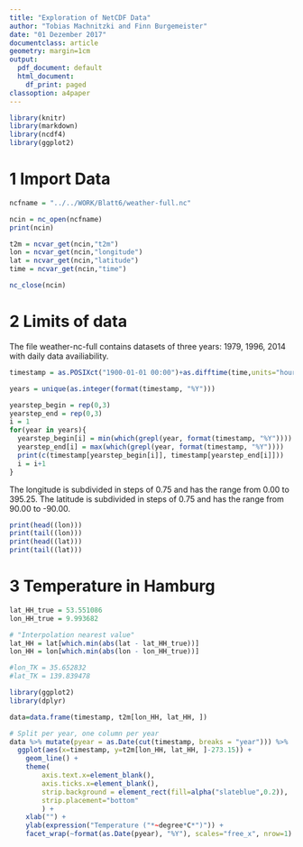 ```yaml
---
title: "Exploration of NetCDF Data"
author: "Tobias Machnitzki and Finn Burgemeister"
date: "01 Dezember 2017"
documentclass: article
geometry: margin=1cm
output: 
  pdf_document: default
  html_document: 
    df_print: paged
classoption: a4paper
---
```


```r
library(knitr)
library(markdown)
library(ncdf4)
library(ggplot2)
```

# 1 Import Data

```r
ncfname = "../../WORK/Blatt6/weather-full.nc"

ncin = nc_open(ncfname)
print(ncin)

t2m = ncvar_get(ncin,"t2m")
lon = ncvar_get(ncin,"longitude")
lat = ncvar_get(ncin,"latitude")
time = ncvar_get(ncin,"time")

nc_close(ncin)
```

# 2 Limits of data

The file weather-nc-full contains datasets of three years: 1979, 1996, 2014 with daily data availiability.
```r
timestamp = as.POSIXct("1900-01-01 00:00")+as.difftime(time,units="hours")

years = unique(as.integer(format(timestamp, "%Y")))

yearstep_begin = rep(0,3)
yearstep_end = rep(0,3)
i = 1
for(year in years){
  yearstep_begin[i] = min(which(grepl(year, format(timestamp, "%Y"))))
  yearstep_end[i] = max(which(grepl(year, format(timestamp, "%Y"))))
  print(c(timestamp[yearstep_begin[i]], timestamp[yearstep_end[i]]))
  i = i+1
}

```

The longitude is subdivided in steps of 0.75 and has the range from 0.00 to 395.25. The latitude is subdivided in steps of 0.75 and has the range from 90.00 to -90.00.
```r
print(head((lon)))
print(tail((lon)))
print(head((lat)))
print(tail((lat)))

```

# 3 Temperature in Hamburg

```r
lat_HH_true = 53.551086
lon_HH_true = 9.993682

# "Interpolation nearest value"
lat_HH = lat[which.min(abs(lat - lat_HH_true))]
lon_HH = lon[which.min(abs(lon - lon_HH_true))]

#lon_TK = 35.652832
#lat_TK = 139.839478

library(ggplot2)
library(dplyr)

data=data.frame(timestamp, t2m[lon_HH, lat_HH, ])

# Split per year, one column per year
data %>% mutate(pyear = as.Date(cut(timestamp, breaks = "year"))) %>% 
  ggplot(aes(x=timestamp, y=t2m[lon_HH, lat_HH, ]-273.15)) +
    geom_line() + 
    theme(
        axis.text.x=element_blank(), 
        axis.ticks.x=element_blank(),
        strip.background = element_rect(fill=alpha("slateblue",0.2)),
        strip.placement="bottom"
        ) +
    xlab("") + 
    ylab(expression("Temperature ("*~degree*C*")")) +
    facet_wrap(~format(as.Date(pyear), "%Y"), scales="free_x", nrow=1)
```